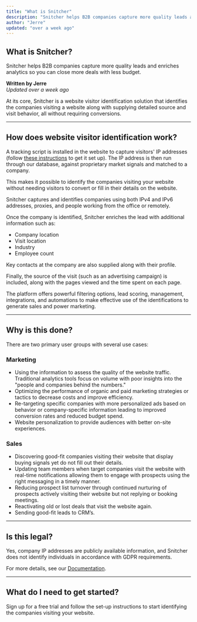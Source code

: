 ```yaml
---
title: "What is Snitcher"
description: "Snitcher helps B2B companies capture more quality leads and enriches analytics so you can close more deals with less budget."
author: "Jerre"
updated: "over a week ago"
---
```


## What is Snitcher?

Snitcher helps B2B companies capture more quality leads and enriches analytics so you can close more deals with less budget.

**Written by Jerre**  
*Updated over a week ago*

At its core, Snitcher is a website visitor identification solution that identifies the companies visiting a website along with supplying detailed source and visit behavior, all without requiring conversions.

---

## How does website visitor identification work?

A tracking script is installed in the website to capture visitors' IP addresses (follow [these instructions](#) to get it set up). The IP address is then run through our database, against proprietary market signals and matched to a company.

This makes it possible to identify the companies visiting your website without needing visitors to convert or fill in their details on the website.

Snitcher captures and identifies companies using both IPv4 and IPv6 addresses, proxies, and people working from the office or remotely.

Once the company is identified, Snitcher enriches the lead with additional information such as:

- Company location
- Visit location
- Industry
- Employee count

Key contacts at the company are also supplied along with their profile.

Finally, the source of the visit (such as an advertising campaign) is included, along with the pages viewed and the time spent on each page.

The platform offers powerful filtering options, lead scoring, management, integrations, and automations to make effective use of the identifications to generate sales and power marketing.

---

## Why is this done?

There are two primary user groups with several use cases:

### Marketing

- Using the information to assess the quality of the website traffic. Traditional analytics tools focus on volume with poor insights into the "people and companies behind the numbers."
- Optimizing the performance of organic and paid marketing strategies or tactics to decrease costs and improve efficiency.
- Re-targeting specific companies with more personalized ads based on behavior or company-specific information leading to improved conversion rates and reduced budget spend.
- Website personalization to provide audiences with better on-site experiences.

### Sales

- Discovering good-fit companies visiting their website that display buying signals yet do not fill out their details.
- Updating team members when target companies visit the website with real-time notifications allowing them to engage with prospects using the right messaging in a timely manner.
- Reducing prospect list turnover through continued nurturing of prospects actively visiting their website but not replying or booking meetings.
- Reactivating old or lost deals that visit the website again.
- Sending good-fit leads to CRM’s.

---

## Is this legal?

Yes, company IP addresses are publicly available information, and Snitcher does not identify individuals in accordance with GDPR requirements.

For more details, see our [Documentation](#).

---

## What do I need to get started?

Sign up for a free trial and follow the set-up instructions to start identifying the companies visiting your website.
